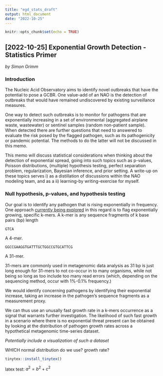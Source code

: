 ```yaml
---
title: "egd_stats_draft"
output: html_document
date: "2022-10-25"
---
```


```r
knitr::opts_chunk$set(echo = TRUE)
```

## [2022-10-25] Exponential Growth Detection - Statistics Primer

*by Simon Grimm*

### Introduction

The Nucleic Acid Observatory aims to identify novel outbreaks that have the potential to pose a GCBR. One value-add of an NAO is the detection of outbreaks that would have remained undiscovered by existing surveillance measures.

One way to detect such outbreaks is to monitor for pathogens that are exponentially increasing in a set of environmental (aggregated airplane waste, wastewater) or sentinel samples (random non-patient sample). When detected there are further questions that need to answered to evaluate the risk posed by the flagged pathogen, such as its pathogenicity or pandemic potential. The methods to do the latter will not be discussed in this memo.

This memo will discuss statistical considerations when thinking about the detection of exponential spread, going into such topics such as p-values, Poisson distributions, (multiple) hypothesis testing, perfect separation problem, regularization, Bayesian inference, and prior setting. A write-up on these topics serves i) as a distillation of discussions within the NAO modeling team, and as a ii) learning-by writing-exercise for myself.

### Null hypothesis, p-values, and hypothesis testing

Our goal is to identify any pathogen that is rising exponentially in frequency. One approach [currently being explored](https://docs.google.com/document/d/1bVS0iuYX18Kcw81zpEnTTs6H0QN2mmuKpBJjmeFuC7g/edit#) in this regard is to flag exponentially growing, specific k-mers. A k-mer is any sequence fragments of k base pairs (bp) length

`GTCA`

A 4-mer.

`GGCCGAAGGTGATTTGCTGGCCGTGCATTCG`

A 31-mer.

31-mers are commonly used in metagenomic data analysis as 31 bp is just long enough for 31-mers to not co-occur in to many organisms, while not being so long as too include too many read errors (which, depending on the sequencing method, occur with 1%-0.1% frequency.)

We would identify concerning pathogens by identifying their exponential increase, taking an increase in the pathogen's sequence fragments as a measurement proxy.

We can thus use an unusally fast growth rate in a k-mers occurrence as a signal that warrants further investigation. The likelihood of such fast growth in a scenario where there is no exponential threat present can be obtained by looking at the distribution of pathogen growth rates across a hypothetical metagenomic time-series dataset.

*Potentially include a visualization of such a dataset*

WHICH normal distribution do we use? growth rate?

```r
tinytex::install_tinytex()
```

latex test: $a^2 = b^2 + c^2$
